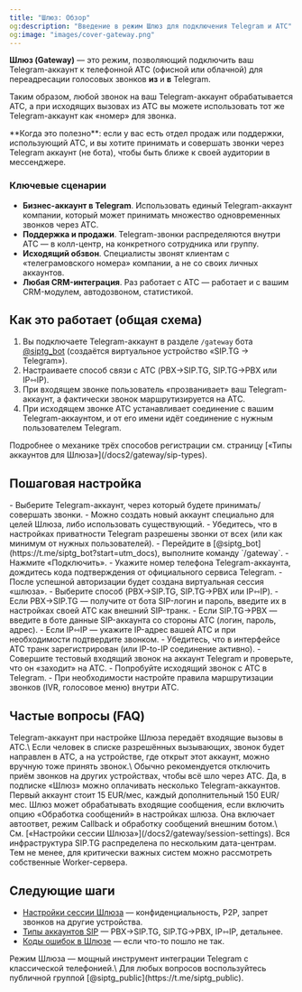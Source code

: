 ```yaml
---
title: "Шлюз: Обзор"
og:description: "Введение в режим Шлюз для подключения Telegram и АТС"
og:image: "images/cover-gateway.png"
---
```


**Шлюз (Gateway)** — это режим, позволяющий подключить ваш Telegram-аккаунт к телефонной АТС (офисной или облачной) для переадресации голосовых звонков **из** и **в** Telegram.

Таким образом, любой звонок на ваш Telegram-аккаунт обрабатывается АТС, а при исходящих вызовах из АТС вы можете использовать тот же Telegram-аккаунт как «номер» для звонка.

<Check>
  **Когда это полезно**: если у вас есть отдел продаж или поддержки, использующий АТС, и вы хотите принимать и совершать звонки через Telegram аккаунт (не бота), чтобы быть ближе к своей аудитории в мессенджере.
</Check>

### Ключевые сценарии

- **Бизнес-аккаунт в Telegram**. Использовать единый Telegram-аккаунт компании, который может принимать множество одновременных звонков через АТС.
- **Поддержка и продажи**. Telegram-звонки распределяются внутри АТС — в колл-центр, на конкретного сотрудника или группу.
- **Исходящий обзвон**. Специалисты звонят клиентам с «телеграмовского номера» компании, а не со своих личных аккаунтов.
- **Любая CRM-интеграция**. Раз работает с АТС — работает и с вашим CRM-модулем, автодозвоном, статистикой.

## Как это работает (общая схема)

1. Вы подключаете Telegram-аккаунт в разделе `/gateway` бота [@siptg_bot](https://t.me/siptg_bot?start=utm_docs) (создаётся виртуальное устройство «SIP.TG → Telegram»).
2. Настраиваете способ связи с АТС (PBX→SIP.TG, SIP.TG→PBX или IP⇿IP).
3. При входящем звонке пользователь «прозванивает» ваш Telegram-аккаунт, а фактически звонок маршрутизируется на АТС.
4. При исходящем звонке АТС устанавливает соединение с вашим Telegram-аккаунтом, и от его имени идёт соединение с нужным пользователем Telegram.

<Info>
  Подробнее о механике трёх способов регистрации см. страницу [«Типы аккаунтов для Шлюза»](/docs2/gateway/sip-types).
</Info>

## Пошаговая настройка

<Steps>
  <Step title="Подготовка аккаунта Telegram">
    - Выберите Telegram-аккаунт, через который будете принимать/совершать звонки.
    - Можно создать новый аккаунт специально для целей Шлюза, либо использовать существующий.
    - Убедитесь, что в настройках приватности Telegram разрешены звонки от всех (или как минимум от нужных пользователей).
  </Step>
  <Step title="Подключение сессии в @siptg_bot">
    - Перейдите в [@siptg_bot](https://t.me/siptg_bot?start=utm_docs), выполните команду `/gateway`.
    - Нажмите «Подключить».
    - Укажите номер телефона Telegram-аккаунта, дождитесь кода подтверждения от официального сервиса Telegram.
    - После успешной авторизации будет создана виртуальная сессия «шлюза».
  </Step>
  <Step title="Настройка связи с АТС">
    - Выберите способ (PBX→SIP.TG, SIP.TG→PBX или IP⇿IP).
    - Если PBX→SIP.TG — получите от бота SIP-логин и пароль, введите их в настройках своей АТС как внешний SIP-транк.
    - Если SIP.TG→PBX — введите в боте данные SIP-аккаунта со стороны АТС (логин, пароль, адрес).
    - Если IP⇿IP — укажите IP-адрес вашей АТС и при необходимости подтвердите звонком.
  </Step>
  <Step title="Проверка и тестовые звонки">
    - Убедитесь, что в интерфейсе АТС транк зарегистрирован (или IP-to-IP соединение активно).
    - Совершите тестовый входящий звонок на аккаунт Telegram и проверьте, что он «заходит» на АТС.
    - Попробуйте исходящий звонок с АТС в Telegram.
    - При необходимости настройте правила маршрутизации звонков (IVR, голосовое меню) внутри АТС.
  </Step>
</Steps>

## Частые вопросы (FAQ)

<AccordionGroup>
  <Accordion title="Что будет, если кто-то позвонит на этот аккаунт напрямую?">
    Telegram-аккаунт при настройке Шлюза передаёт входящие вызовы в АТС.\
    Если человек в списке разрешённых вызывающих, звонок будет направлен в АТС, а на устройстве, где открыт этот аккаунт, можно вручную тоже принять звонок.\
    Обычно рекомендуется отключить приём звонков на других устройствах, чтобы всё шло через АТС.
  </Accordion>
  <Accordion title="Можно ли работать сразу с несколькими аккаунтами Telegram?">
    Да, в подписке «Шлюз» можно оплачивать несколько Telegram-аккаунтов. Первый аккаунт стоит 15 EUR/мес, каждый дополнительный 150 EUR/мес.
  </Accordion>
  <Accordion title="Как быть, если надо обрабатывать и текстовые сообщения?">
    Шлюз может обрабатывать входящие сообщения, если включить опцию «Обработка сообщений» в настройках шлюза. Она включает автоответ, режим Callback и обработку сообщений внешним ботом.\
    См. [«Настройки сессии Шлюза»](/docs2/gateway/session-settings).
  </Accordion>
  <Accordion title="Насколько это надёжно?">
    Вся инфраструктура SIP.TG распределена по нескольким дата-центрам. Тем не менее, для критически важных систем можно рассмотреть собственные Worker-сервера.
  </Accordion>
</AccordionGroup>

## Следующие шаги

- [Настройки сессии Шлюза](/docs2/gateway/session-settings) — конфиденциальность, P2P, запрет звонков на другие устройства.
- [Типы аккаунтов SIP](/docs2/gateway/sip-types) — PBX→SIP.TG, SIP.TG→PBX, IP⇿IP, детальнее.
- [Коды ошибок в Шлюзе](/docs2/gateway/problems) — если что-то пошло не так.

<Tip>
  Режим Шлюза — мощный инструмент интеграции Telegram с классической телефонией.\
  Для любых вопросов воспользуйтесь публичной группой [@siptg_public](https://t.me/siptg_public).
</Tip>
